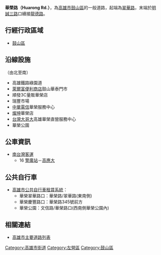 {{Infobox TwRoad2
|bgcolorh=DARKGREEN
|colorh=white
|code=
|name= 華榮路
|enname= Huarong Rd.
|level= 一般道路
|length=
|sec=
|lastext=
|line=
|start= [[翠華路_(高雄市)|翠華路]]
|end=[[明誠路|明誠三路]]
|junc= 
|img=
|cap=
|size=
|left= 
|right= [[龍德路|龍德路]]
|leftlink= 
|leftdirection= N
|rightlink= 龍德路
|rightdirection= S
|SN=
|SNtype=
|SNNum=
|SN2=
|SN2type=
|SN2Num=
|SN3=
|SN3type=
|SN3Num=
}}
'''華榮路（Huarong Rd.）'''，為[[高雄市|高雄市]][[鼓山區|鼓山區]]的一般道路，起端為[[翠華路_(高雄市)|翠華路]]，末端於[[明誠路|明誠三路]]口續接[[龍德路|龍德路]]。

== 行經行政區域 ==
* [[鼓山區|鼓山區]]

== 沿線設施 ==
（由北至南）
* 高雄鐵路綠園道
* [[萊爾富便利商店|萊爾富便利商店]]鼓山華泰門市
* 順發3C量販華榮店
* 瑞豐市場
* [[中華電信|中華電信]]華榮服務中心
* [[燦坤|燦坤]]華榮店
* [[台灣大哥大|台灣大哥大]]高雄華榮直營服務中心
* 華榮公園

== 公車資訊 ==
* [[南台灣客運|南台灣客運]]
** 16 [[警廣站|警廣站]]－[[高應大|高應大]]
== 公共自行車 ==
* [[高雄市公共自行車租賃系統|高雄市公共自行車租賃系統]]：
** 華榮翠華路口：華榮路/翠華路(東南側)
** 華榮慶豐路口：華榮路345號前方
** 華榮公園：文信路/華榮路口(西南側華榮公園內)

== 相關連結 ==
* [[高雄市主要道路列表|高雄市主要道路列表]]
{{TW-road-stub}}
{{高雄市重要道路}}
[[Category:高雄市街道|Category:高雄市街道]]
[[Category:左營區|Category:左營區]]
[[Category:鼓山區|Category:鼓山區]]